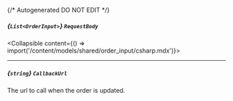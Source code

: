 {/* Autogenerated DO NOT EDIT  */}

##### *{`List<OrderInput>`}* `RequestBody`
<Collapsible content={() => import('/content/models/shared/order_input/csharp.mdx')}>
</Collapsible>

---
##### *{`string`}* `CallbackUrl`
The url to call when the order is updated.

